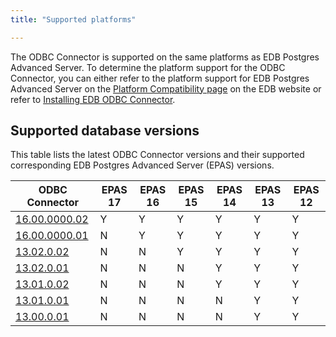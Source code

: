 ```yaml
---
title: "Supported platforms"

---
```


The ODBC Connector is supported on the same platforms as EDB Postgres Advanced Server. To determine the platform support for the ODBC Connector, you can either refer to the platform support for EDB Postgres Advanced Server on the [Platform Compatibility page](https://www.enterprisedb.com/platform-compatibility#epas) on the EDB website or refer to [Installing EDB ODBC Connector](./installing). 

## Supported database versions

This table lists the latest ODBC Connector versions and their supported corresponding EDB Postgres Advanced Server (EPAS) versions. 

|                       ODBC Connector                                           | EPAS 17 | EPAS 16 | EPAS 15 | EPAS 14 | EPAS 13 | EPAS 12 | 
| ------------------------------------------------------------------------------ | ------- | ------- | ------- | ------- | ------- | ------- |
| [16.00.0000.02](01_odbc_rel_notes/odbc_16.00.0000.02_rel_notes/)               | Y       | Y       | Y       | Y       | Y       | Y       |
| [16.00.0000.01](01_odbc_rel_notes/odbc_16.00.0000.01_rel_notes/)               | N       | Y       | Y       | Y       | Y       | Y       |
| [13.02.0.02](/odbc_connector/13/01_odbc_rel_notes/odbc_13.2.0.02_rel_notes)    | N       | N       | Y       | Y       | Y       | Y       |
| [13.02.0.01](/odbc_connector/13/01_odbc_rel_notes/02_odbc_13.2.0.01_rel_notes) | N       | N       | N       | Y       | Y       | Y       |
| [13.01.0.02](/odbc_connector/13/01_odbc_rel_notes/03_odbc_13.1.0.02_rel_notes) | N       | N       | N       | Y       | Y       | Y       |
| [13.01.0.01](/odbc_connector/13/01_odbc_rel_notes/04_odbc_13.1.0.01_rel_notes) | N       | N       | N       | N       | Y       | Y       |
| [13.00.0.01](/odbc_connector/13/01_odbc_rel_notes/05_odbc_13.0.0.01_rel_notes) | N       | N       | N       | N       | Y       | Y       |